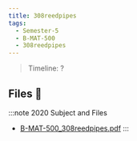 ```yaml
---
title: 308reedpipes
tags:
  - Semester-5
  - B-MAT-500
  - 308reedpipes
---
```

> Timeline: ?


## Files 📂

:::note 2020 Subject and Files
- [B-MAT-500_308reedpipes.pdf](https://github.com/Studio-17/Epitech-Subjects/raw/main/Semester-5/B-MAT-500/308reedpipes/B-MAT-500_308reedpipes.pdf)
:::

